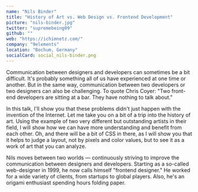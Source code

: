```yaml
---
name: "Nils Binder"
title: "History of Art vs. Web Design vs. Frontend Development"
picture: "nils-binder.jpg"
twitter: "supremebeing09"
github: ""
web: "https://ichimnetz.com/"
company: "9elements"
location: "Bochum, Germany"
socialCard: social_nils-binder.png
---
```



<Youtube
  src="SvD85zmWO0A"
  title="History of Art vs. Web Design vs. Frontend Development"
/>

<Flickr
  title="Nils Binder at JSConf Budapest 2022"
  href="https://www.flickr.com/photos/jsconfbp/albums/72177720299684536"
  image="https://live.staticflickr.com/65535/52136000726_bcb709931d_c.jpg"
/>

<p>
  Communication between designers and developers can sometimes be a bit difficult. It's probably something all of us have experienced at one time or another. But in the same way, communication between two developers or two designers can also be challenging. To quote Chris Coyer: "Two front-end developers are sitting at a bar. They have nothing to talk about."
</p>
<p>
  In this talk, I'll show you that these problems didn't just happen with the invention of the Internet. Let me take you on a bit of a trip into the history of art. Using the example of two very different but outstanding artists in their field, I will show how we can have more understanding and benefit from each other. Oh, and there will be a bit of CSS in there, as I will show you that it helps to judge a layout, not by pixels and color values, but to see it as a work of art that you can analyze.
</p>

<p>
  Nils moves between two worlds — continuously striving to improve the communication between designers and developers. Starting as a so-called web-designer in 1999, he now calls himself "frontend designer." He worked for a wide variety of clients, from startups to global players. Also, he's an origami enthusiast spending hours folding paper.
</p>
